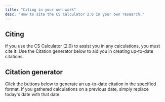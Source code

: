 ```yaml
---
title: "Citing in your own work"
desc: "How to site the CS Calculator 2.0 in your own research."
---
```


## Citing

If you use the CS Calculator (2.0) to assist you in any calculations, you must cite it. Use the Citation generator below to aid you in creating up-to-date citations.

## Citation generator

Click the buttons below to generate an up-to-date citation in the specified format. If you gathered calculations on a previous date, simply replace today's date with that date.

<CSCalcCitationGenerator />
